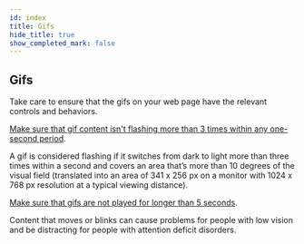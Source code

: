 ```yaml
---
id: index
title: Gifs
hide_title: true
show_completed_mark: false
---
```



<Card icon="🐱">

## Gifs

Take care to ensure that the gifs on your web page have the relevant controls and behaviors.


</Card>

<CategoryItem id="flashing-gif-content">

[Make sure that gif content isn't flashing more than 3 times within any one-second period](flashing-gif-content.md).

A gif is considered flashing if it switches from dark to light more than three times within a second and covers an area that’s more than 10 degrees of the visual field (translated into an area of 341 x 256 px on a monitor with 1024 x 768 px resolution at a typical viewing distance). 

</CategoryItem>

<CategoryItem id="gif-duration">

[Make sure that gifs are not played for longer than 5 seconds](gif-duration.md).

Content that moves or blinks can cause problems for people with low vision and be distracting for people with attention deficit disorders.

</CategoryItem>
